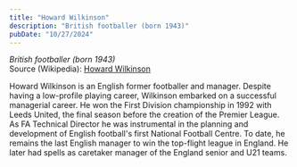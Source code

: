 ```yaml
---
title: "Howard Wilkinson"
description: "British footballer (born 1943)"
pubDate: "10/27/2024"
---
```


*British footballer (born 1943)*  
Source (Wikipedia): [Howard Wilkinson][1]

Howard Wilkinson is an English former footballer and manager. Despite having a low-profile playing career, Wilkinson embarked on a successful managerial career. He won the First Division championship in 1992 with Leeds United, the final season before the creation of the Premier League. As FA Technical Director he was instrumental in the planning and development of English football's first National Football Centre. To date, he remains the last English manager to win the top-flight league in England. He later had spells as caretaker manager of the England senior and U21 teams.

[1]: https://en.wikipedia.org/wiki/Howard_Wilkinson
